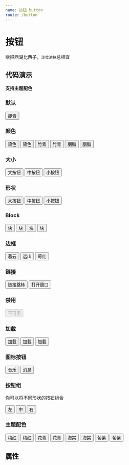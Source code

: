 ```yaml
---
name: 按钮 button
route: /button
---
```




# 按钮

欲把西湖比西子，`淡妆浓抹`总相宜

## 代码演示

**支持主题配色**

### 默认

<Playground>
  <Button>靛青</Button>
</Playground>

### 颜色

<Playground>
  <Button theme='primary' outline>黛色</Button>
  <Button theme='primary'>黛色</Button>
  <Button theme='success' outline>竹青</Button>
  <Button theme='success'>竹青</Button>
  <Button theme='danger' outline>胭脂</Button>
  <Button theme='danger'>胭脂</Button>
</Playground>

### 大小

<Playground>
  <Button theme='primary' size='large'>大按钮</Button>
  <Button theme='success' outline>中按钮</Button>
  <Button theme='danger' size='small'>小按钮</Button>
</Playground>

### 形状

<Playground>
  <Button theme='primary' size='large' round>大按钮</Button>
  <Button theme='success' outline round>中按钮</Button>
  <Button theme='danger' size='small' round>小按钮</Button>
</Playground>

### Block

<Playground>
  <Button block>块</Button>
  <Button theme='primary' round block>块</Button>
  <Button theme='success' block>块</Button>
  <Button theme='danger' round block>块</Button>
</Playground>

### 边框

<Playground>
  <Button kong="muyun">暮云</Button>
  <Button kong="yuanshan">远山</Button>
  <Button kong="meihong">莓红</Button>
</Playground>

### 链接

<Playground>
  <Button theme='primary' href='https://github.com/zhui-team/zhui'>链接跳转</Button>
  <Button theme='success' size='large' href='https://github.com/zhui-team/zhui' target='_blank' round>打开窗口</Button>
</Playground>

### 禁用

<Playground>
  <Button disabled>不可用</Button>
</Playground>

### 加载

<Playground>
  <Button loading>加载</Button>
  <Button theme='primary' loading>加载</Button>
  <Button theme='danger' loading round>加载</Button>
</Playground>

### 图标按钮

<Playground>
  <Button><Icon type='music' />音乐</Button>
  <Button theme='danger' outline round><Icon type='message' />消息</Button>
</Playground>

### 按钮组

你可以将不同形状的按钮组合

<Playground>
  <Button.Group>
    <Button round>左</Button>
    <Button>中</Button>
    <Button round>右</Button>
  </Button.Group>
</Playground>

### 主题配色

<Playground>
  <Button theme='meihong'>梅红</Button>
  <Button theme='meihong' outline>梅红</Button>
  <Button theme='huaqing'>花青</Button>
  <Button theme='huaqing' outline>花青</Button>
  <Button theme='haitang'>海棠</Button>
  <Button theme='haitang' outline>海棠</Button>
  <Button theme='putaozi'>葡紫</Button>
  <Button theme='putaozi' outline>葡紫</Button>
</Playground>

## 属性

<PropsTable of={Button} />

